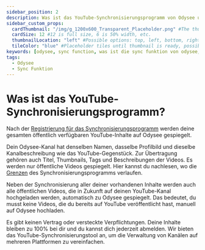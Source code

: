 ---
sidebar_position: 2
description: Was ist das YouTube-Synchronisierungsprogramm von Odysee und wie es funktioniert, zeigen wir dir hier.
sidebar_custom_props:
  cardThumbnail: "/img/g_1200x600_Transparent_Placeholder.png" #The thumbnail on the category card.
  cardSize: 12 #12 is full size, 6 is 50% width, etc.
  thumbnailLocation: "left" #Possible options: top, left, bottom, right, none
  tileColor: "blue" #Placeholder tiles until thumbnail is ready, possible options: blue, cream, darkpurple, lightpurple, mauve, orange, pink, none
keywords: [odysee, sync function, was ist die sync funktion von odysee, wie funktioniert die sync funktion, was macht die sync funktion]
tags:
  - Odysee
  - Sync Funktion
---

# Was ist das YouTube-Synchronisierungsprogramm?

Nach der [Registrierung für das Synchronisierungsprogramm](https://odysee.com/$/youtube?reset_scroll=youtube&new_channel=true) werden deine gesamten öffentlich verfügbaren YouTube-Inhalte auf Odysee gespiegelt.

Dein Odysee-Kanal hat denselben Namen, dasselbe Profilbild und dieselbe Kanalbeschreibung wie das YouTube-Gegenstück. Zur Übertragung gehören auch Titel, Thumbnails, Tags und Beschreibungen der Videos. Es werden nur öffentliche Videos gespiegelt. Hier kannst du nachlesen, wo die [Grenzen](/category-syncprogram/limits) des Synchronisierungsprogramms verlaufen.

Neben der Synchronisierung aller deiner vorhandenen Inhalte werden auch alle öffentlichen Videos, die in Zukunft auf deinen YouTube-Kanal hochgeladen werden, automatisch zu Odysee gespiegelt. Das bedeutet, du musst keine Videos, die du bereits auf YouTube veröffentlicht hast, manuell auf Odysee hochladen.

Es gibt keinen Vertrag oder versteckte Verpflichtungen. Deine Inhalte bleiben zu 100% bei dir und du kannst dich jederzeit abmelden. Wir bieten das YouTube-Synchronisierungstool an, um die Verwaltung von Kanälen auf mehreren Plattformen zu vereinfachen.
